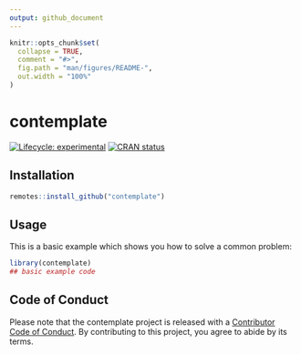 ```yaml
---
output: github_document
---
```


<!-- README.md is generated from README.Rmd. Please edit that file -->

```r
knitr::opts_chunk$set(
  collapse = TRUE,
  comment = "#>",
  fig.path = "man/figures/README-",
  out.width = "100%"
)
```

# contemplate

<!-- badges: start -->
[![Lifecycle: experimental](https://img.shields.io/badge/lifecycle-experimental-orange.svg)](https://www.tidyverse.org/lifecycle/#experimental)
[![CRAN status](https://www.r-pkg.org/badges/version/contemplate)](https://CRAN.R-project.org/package=contemplate)
<!-- badges: end -->

## Installation

```r
remotes::install_github("contemplate")
```

## Usage

This is a basic example which shows you how to solve a common problem:

```r
library(contemplate)
## basic example code
```

## Code of Conduct
  
Please note that the contemplate project is released with a [Contributor Code of Conduct](https://contributor-covenant.org/version/2/0/CODE_OF_CONDUCT.html). By contributing to this project, you agree to abide by its terms.
